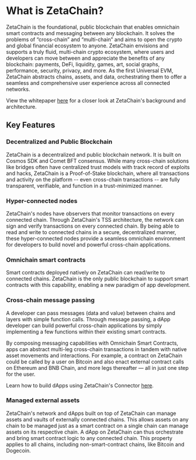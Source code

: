 # What is ZetaChain?

ZetaChain is the foundational, public blockchain that enables omnichain smart
contracts and messaging between any blockchain. It solves the problems of
“cross-chain” and “multi-chain” and aims to open the crypto and global financial
ecosystem to anyone. ZetaChain envisions and supports a truly fluid, multi-chain
crypto ecosystem, where users and developers can move between and appreciate the
benefits of any blockchain: payments, DeFi, liquidity, games, art, social
graphs, performance, security, privacy, and more. As the first Universal EVM,
ZetaChain abstracts chains, assets, and data, orchestrating them to offer a
seamless and comprehensive user experience across all connected networks.

View the whitepaper [here](https://zetachain.com/whitepaper.pdf) for a closer
look at ZetaChain's background and architecture.

## Key Features

### Decentralized and Public Blockchain

ZetaChain is a decentralized and public blockchain network. It is built on
Cosmos SDK and Comet BFT consensus. While many cross-chain solutions like
bridges often have centralized trust models with track record of exploits and
hacks, ZetaChain is a Proof-of-Stake blockchain, where all transactions and
activity on the platform -- even cross-chain transactions -- are fully
transparent, verifiable, and function in a trust-minimized manner.

### Hyper-connected nodes

ZetaChain's nodes have observers that monitor transactions on every connected
chain. Through ZetaChain's TSS architecture, the network can sign and verify
transactions on every connected chain. By being able to read and write to
connected chains in a secure, decentralized manner, these hyper-connected nodes
provide a seamless omnichain environment for developers to build novel and
powerful cross-chain applications.

### Omnichain smart contracts

Smart contracts deployed natively on ZetaChain can read/write to connected
chains. ZetaChain is the only public blockchain to support smart contracts with
this capability, enabling a new paradigm of app development.

### Cross-chain message passing

A developer can pass messages (data and value) between chains and layers with
simple function calls. Through message passing, a dApp developer can build
powerful cross-chain applications by simply implementing a few functions within
their existing smart contracts.

By composing messaging capabilities with
Omnichain Smart Contracts, apps can abstract multi-leg cross-chain transactions
in tandem with native asset movements and interactions. For example, a contract
on ZetaChain could be called by a user on Bitcoin and also enact external
contract calls on Ethereum and BNB Chain, and more legs thereafter — all in just
one step for the user.

Learn how to build dApps using ZetaChain's Connector
[here](/developers/cross-chain-messaging/connector).

### Managed external assets

ZetaChain's network and dApps built on top of ZetaChain can manage assets and
vaults of externally connected chains. This allows assets on any chain to be
managed just as a smart contract on a single chain can manage assets on its
respective chain. A dApp on ZetaChain can thus orchestrate and bring smart
contract logic to any connected chain. This property applies to all chains,
including non-smart-contract chains, like Bitcoin and Dogecoin.
